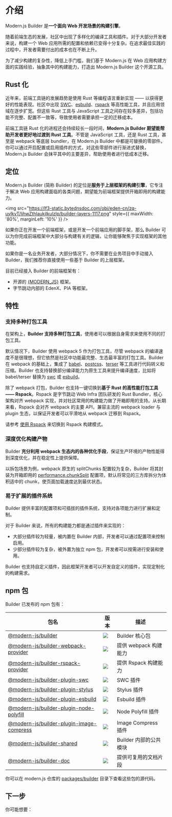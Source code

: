 # 介绍

Modern.js Builder 是**一个面向 Web 开发场景的构建引擎**。

随着前端生态的发展，社区中出现了多样化的编译工具和插件。对于大部分开发者来说，构建一个 Web 应用所需的配置和依赖已变得十分复杂。在追求最佳实践的过程中，开发者需要付出的成本也在不断上升。

为了减少构建的复杂性，降低上手门槛，我们基于 Modern.js 在 Web 应用构建方面的实践经验，抽象其中的构建能力，打造出 Modern.js Builder 这个开源工具。

## Rust 化

近年来，前端工具链的发展趋势是使用 Rust 等编程语言重新实现 —— 以获得更好的性能表现。社区中出现 [SWC](https://swc.rs/)、[esbuild](https://github.com/evanw/esbuild)、[rspack](/guide/glossary.html#rspack) 等高性能工具，并且应用领域在逐步扩宽。但这些 Rust 工具与 JavaScript 工具之间存在较多差异，包括功能不完整、配置不一致等，导致使用者需要承担一定的迁移成本。

前端工具链 Rust 化的进程还会持续较长一段时间，**Modern.js Builder 期望能帮助开发者更好地过渡到 Rust 工具**。不管是 JavaScript 工具，还是 Rust 工具，甚至是 webpack 等底层 bundler，在 Modern.js Builder 中都是可替换的零部件。你可以通过开启配置或启用插件的方式，对这些零部件进行渐进式替换，Modern.js Builder 会抹平其中的主要差异，帮助使用者进行低成本迁移。

## 定位

Modern.js Builder (简称 Builder) 的定位是**服务于上层框架的构建引擎**，它专注于解决 Web 应用构建面临的各类问题，期望能为前端框架提供开箱即用的构建能力。

<img
  src="https://lf3-static.bytednsdoc.com/obj/eden-cn/zq-uylkvT/ljhwZthlaukjlkulzlp/builder-layers-1117.png"
  style={{ maxWidth: '80%', marginLeft: '10%' }}
/>

如果你正在开发一个前端框架，或是开发一个前端应用的脚手架，那么 Builder 可以为你完成前端框架中大部分与构建有关的逻辑，让你能够聚焦于实现框架的其他功能。

如果你是一名业务开发者，大部分情况下，你不需要在业务项目中手动接入 Builder，我们推荐你直接使用一些基于 Builder 的上层框架。

目前已经接入 Builder 的前端框架有：

- 开源的 [{MODERN_JS}](https://github.com/modern-js-dev/modern.js) 框架。
- 字节跳动内部的 EdenX、PIA 等框架。

## 特性

### 支持多种打包工具

在架构上，**Builder 支持多种打包工具**，使用者可以根据自身需求来使用不同的打包工具。

默认情况下，Builder 使用 webpack 5 作为打包工具，尽管 webpack 的编译速度不是很理想，但它依然是社区中功能最完整、生态最丰富的打包工具。Builder 在 webpack 的基础上，集成了 [babel](https://github.com/babel/babel)、[postcss](https://github.com/postcss/postcss)、[terser](https://github.com/terser/terser) 等工具进行代码转义和压缩。Builder 也支持替换部分编译能力为原生工具来提升编译速度，比如将 babel/terser 替换为 [swc](https://github.com/swc-project/swc) 或 [esbuild](https://github.com/evanw/esbuild)。

除了 webpack 打包，Builder 也支持一键切换到**基于 Rust 的高性能打包工具 —— Rspack**。Rspack 是字节跳动 Web Infra 团队研发的 Rust Bundler，核心架构对齐 webpack 实现，并对社区常用的构建能力做了开箱即用的支持。从长期来看，Rspack 会对齐 webpack 的主要 API，兼容主流的 webpack loader 与 plugin 生态，以保证开发者可以平滑地从 webpack 迁移到 Rspack。

请参考 [使用 Rspack](/guide/advanced/rspack-start) 来切换到 Rspack 构建模式。

### 深度优化构建产物

Builder **充分利用 webpack 生态内的各种优化手段**，保证生产环境的产物性能得到深度优化，并在稳定性上提供保障。

以拆包场景为例，webpack 原生的 splitChunks 配置较为复杂，Builder 将其封装为开箱即用的 [performance.chunkSplit](/api/config-performance.html#performancechunksplit) 配置项，默认将常见的三方库拆分为体积适中的 chunk，使页面加载速度达到最优状态。

### 易于扩展的插件系统

Builder 提供丰富的配置项和可插拔的插件系统，支持对各项能力进行扩展和定制。

对于 Builder 来说，所有的构建能力都是通过插件来实现的：

- 大部分插件较为轻量，被内置在 Builder 内部，开发者可以通过配置项来控制启用。
- 少部分插件较为复杂，被外置为独立 npm 包，开发者可以按需进行安装和使用。

Builder 也支持自定义插件，因此框架开发者可以开发自定义的插件，实现定制化的构建需求。

## npm 包

Builder 已发布的 npm 包有：

| 包名                                                                                                               | 版本                                                                                         | 描述                   |
| ------------------------------------------------------------------------------------------------------------------ | -------------------------------------------------------------------------------------------- | ---------------------- |
| [@modern-js/builder](https://www.npmjs.com/package/@modern-js/builder)                                             | ![](https://img.shields.io/npm/v/@modern-js/builder?style=flat-square)                       | Builder 核心包         |
| [@modern-js/builder-webpack-provider](https://www.npmjs.com/package/@modern-js/builder-webpack-provider)           | ![](https://img.shields.io/npm/v/@modern-js/builder-webpack-provider?style=flat-square)      | 提供 webpack 构建能力  |
| [@modern-js/builder-rspack-provider](https://www.npmjs.com/package/@modern-js/builder-rspack-provider)             | ![](https://img.shields.io/npm/v/@modern-js/builder-rspack-provider?style=flat-square)       | 提供 Rspack 构建能力   |
| [@modern-js/builder-plugin-swc](https://www.npmjs.com/package/@modern-js/builder-plugin-swc)                       | ![](https://img.shields.io/npm/v/@modern-js/builder-plugin-swc?style=flat-square)            | SWC 插件               |
| [@modern-js/builder-plugin-stylus](https://www.npmjs.com/package/@modern-js/builder-plugin-stylus)                 | ![](https://img.shields.io/npm/v/@modern-js/builder-plugin-stylus?style=flat-square)         | Stylus 插件            |
| [@modern-js/builder-plugin-esbuild](https://www.npmjs.com/package/@modern-js/builder-plugin-esbuild)               | ![](https://img.shields.io/npm/v/@modern-js/builder-plugin-esbuild?style=flat-square)        | Esbuild 插件           |
| [@modern-js/builder-plugin-node-polyfill](https://www.npmjs.com/package/@modern-js/builder-plugin-node-polyfill)   | ![](https://img.shields.io/npm/v/@modern-js/builder-plugin-node-polyfill?style=flat-square)  | Node Polyfill 插件     |
| [@modern-js/builder-plugin-image-compress](https://www.npmjs.com/package/@modern-js/builder-plugin-image-compress) | ![](https://img.shields.io/npm/v/@modern-js/builder-plugin-image-compress?style=flat-square) | Image Compress 插件    |
| [@modern-js/builder-shared](https://www.npmjs.com/package/@modern-js/builder-shared)                               | ![](https://img.shields.io/npm/v/@modern-js/builder-shared?style=flat-square)                | Builder 内部的公共模块 |
| [@modern-js/builder-doc](https://www.npmjs.com/package/@modern-js/builder-doc)                                     | ![](https://img.shields.io/npm/v/@modern-js/builder-doc?style=flat-square)                   | 提供可复用的文档片段   |

你可以在 modern.js 仓库的 [packages/builder](https://github.com/modern-js-dev/modern.js/tree/main/packages/builder/) 目录下查看这些包的源代码。

## 下一步

你可能想要：


<NextSteps>
  <Step
    href="/guide/quick-start.html"
    title="快速上手"
    description="了解如何使用 Builder"
  />
  <Step
    href="/guide/features.html"
    title="功能导航"
    description="了解 Builder 提供的所有功能"
  />
  <Step
    href="/api/index.html"
    title="查阅 API"
    description="查看详细的 API 文档"
  />
</NextSteps>
